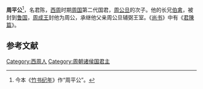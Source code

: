'''周平公'''<ref>今本《[[竹书纪年|竹书纪年]]》作“周平公”。</ref>，名君陈，[[西周|西周]]时期[[周国_(畿内诸侯国)|周国]]第二代国君，[[周公旦|周公旦]]的次子。他的长兄[[伯禽|伯禽]]，被封到[[鲁国|鲁国]]，[[周成王|周成王]]封他为周公，承继他父亲周公旦辅弼王室。《[[尚书_(经)|尚书]]》中有《[[s:尚書/君陳|君陳篇]]》。

==参考文献==
<div class="references-small">
<references></references>
</div>
{{周初姬姓诸侯}}
[[Category:西周人|Category:西周人]]
[[Category:周朝诸侯国君主|Category:周朝诸侯国君主]]